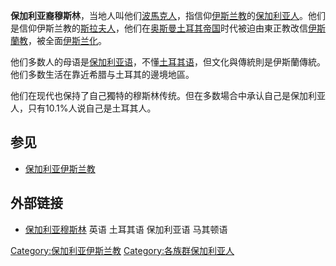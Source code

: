 {{unreferenced|time=2010-07-24T02:37:54+00:00}}

'''保加利亚裔穆斯林'''，当地人叫他们[[波馬克人|波馬克人]]，指信仰[[伊斯兰教|伊斯兰教]]的[[保加利亚人|保加利亚人]]。他们是信仰伊斯兰教的[[斯拉夫人|斯拉夫人]]，他们在[[奥斯曼土耳其帝国|奥斯曼土耳其帝国]]时代被迫由東正教改信[[伊斯蘭教|伊斯蘭教]]，被全面[[伊斯兰化|伊斯兰化]]。

他们多数人的母语是[[保加利亚语|保加利亚语]]，不懂[[土耳其语|土耳其语]]，但文化與傳統則是伊斯蘭傳統。他们多数生活在靠近希腊与土耳其的邊境地區。

他们在现代也保持了自己獨特的穆斯林传统。但在多数場合中承认自己是保加利亚人，只有10.1%人说自己是土耳其人。

==参见==
*[[保加利亚伊斯兰教|保加利亚伊斯兰教]]
== 外部链接 ==
*[http://www.pomak.eu 保加利亚穆斯林]{{Wayback|url=http://www.pomak.eu/ |date=20110720171137 }} 英语 土耳其语 保加利亚语 马其顿语
{{European Muslims}}
[[Category:保加利亚伊斯兰教|Category:保加利亚伊斯兰教]]
[[Category:各族群保加利亚人|Category:各族群保加利亚人]]